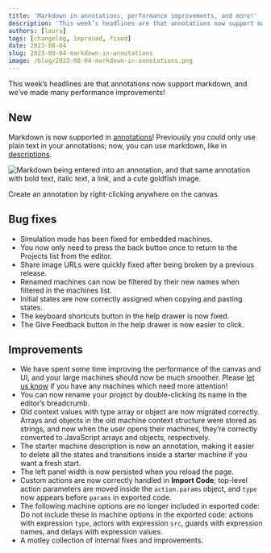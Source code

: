 ```yaml
---
title: 'Markdown in annotations, performance improvements, and more!'
description: 'This week’s headlines are that annotations now support markdown, and we’ve made many performance improvements!'
authors: [laura]
tags: [changelog, improved, fixed]
date: 2023-08-04
slug: 2023-08-04-markdown-in-annotations
image: /blog/2023-08-04-markdown-in-annotations.png
---
```


This week’s headlines are that annotations now support markdown, and we’ve made many performance improvements!

<!--truncate-->

## New

Markdown is now supported in [annotations](https://stately.ai/docs/annotations)! Previously you could only use plain text in your annotations; now, you can use markdown, like in [descriptions](https://stately.ai/docs/descriptions).

![Markdown being entered into an annotation, and that same annotation with bold text, italic text, a link, and a cute goldfish image.](https://canny.io/images/6ac21f4c3304524750dc52485c1d59fb.png)

Create an annotation by right-clicking anywhere on the canvas.

## Bug fixes

- Simulation mode has been fixed for embedded machines.
- You now only need to press the back button once to return to the Projects list from the editor.
- Share image URLs were quickly fixed after being broken by a previous release.
- Renamed machines can now be filtered by their new names when filtered in the machines list.
- Initial states are now correctly assigned when copying and pasting states.
- The keyboard shortcuts button in the help drawer is now fixed.
- The Give Feedback button in the help drawer is now easier to click.

## Improvements

- We have spent some time improving the performance of the canvas and UI, and your large machines should now be much smoother. Please [let us know](mailto:support@stately.ai) if you have any machines which need more attention!
- You can now rename your project by double-clicking its name in the editor’s breadcrumb.
- Old context values with type array or object are now migrated correctly. Arrays and objects in the old machine context structure were stored as strings, and now when the user opens their machines, they’re correctly converted to JavaScript arrays and objects, respectively.
- The starter machine description is now an annotation, making it easier to delete all the states and transitions inside a starter machine if you want a fresh start.
- The left panel width is now persisted when you reload the page.
- Custom actions are now correctly handled in **Import Code**; top-level action parameters are moved inside the `action.params` object, and `type` now appears before `params` in exported code.
- The following machine options are no longer included in exported code: Do not include these in machine options in the exported code: actions with expression `type`, actors with expression `src`, guards with expression names, and delays with expression values.
- A motley collection of internal fixes and improvements.
